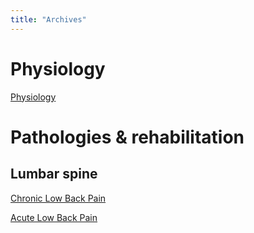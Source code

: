 ```yaml
---
title: "Archives"
---
```


# Physiology

[Physiology](Physiology/physiology index.qmd)


# Pathologies & rehabilitation

## Lumbar spine
[Chronic Low Back Pain]({{< var ref-chronic-low-back-pain >}})

[Acute Low Back Pain]({{< var ref-acute-low-back-pain >}})